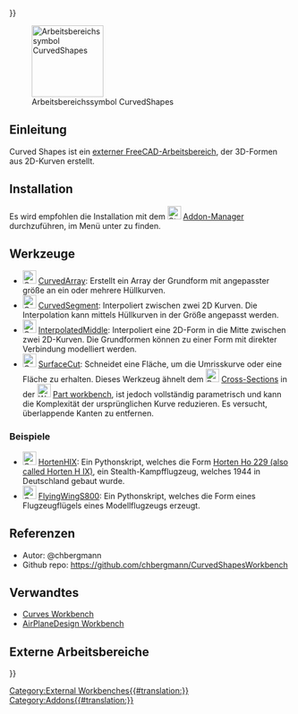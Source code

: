<languages/>
{{UnfinishedDocu{{#translation:}}}}

[[File:CurvedShapes_workbench_icon.svg|thumb|128px|Arbeitsbereichssymbol CurvedShapes]]

{{TOCright}}

<span id="Introduction"></span>
==Einleitung==

Curved Shapes ist ein [[External_workbenches|externer FreeCAD-Arbeitsbereich]], der 3D-Formen aus 2D-Kurven erstellt. 

==Installation==

Es wird empfohlen die Installation mit dem [[Image:Std_AddonMgr.svg|24px|link=Std_AddonMgr]] [[Std_AddonMgr/de|Addon-Manager]] durchzuführen, im Menü unter {{MenuCommand|Werkzeuge → Addon-Manager}} zu finden.

<span id="Tools"></span>
==Werkzeuge==

* [[Image:CurvedShapes_CurvedArray.svg|24px|link=CurvedShapes_CurvedArray]] [[CurvedShapes_CurvedArray|CurvedArray]]: Erstellt ein Array der Grundform mit angepasster größe an ein oder mehrere Hüllkurven.
* [[Image:CurvedShapes_CurvedSegment.svg|24px|link=CurvedShapes_CurvedSegment]] [[CurvedShapes_CurvedSegment|CurvedSegment]]: Interpoliert zwischen zwei 2D Kurven. Die Interpolation kann mittels Hüllkurven in der Größe angepasst werden.
* [[Image:CurvedShapes_InterpolatedMiddle.svg|24px|link=CurvedShapes_InterpolatedMiddle]] [[CurvedShapes_InterpolatedMiddle|InterpolatedMiddle]]: Interpoliert eine 2D-Form in die Mitte zwischen zwei 2D-Kurven. Die Grundformen können zu einer Form mit direkter Verbindung modelliert werden.
* [[Image:CurvedShapes_SurfaceCut.svg|24px|link=CurvedShapes_SurfaceCut]] [[CurvedShapes_SurfaceCut|SurfaceCut]]: Schneidet eine Fläche, um die Umrisskurve oder eine Fläche zu erhalten. Dieses Werkzeug ähnelt dem [[Image:Part_CrossSections.svg|24px]]  [[Part_CrossSections|Cross-Sections]] in der [[Image:Workbench_Part.svg|24px]] [[Part_Workbench|Part workbench]], ist jedoch vollständig parametrisch und kann die Komplexität der ursprünglichen Kurve reduzieren. Es versucht, überlappende Kanten zu entfernen.

<span id="Examples"></span>
=== Beispiele ===

* [[Image:CurvedShapes_HortenHIX.svg|24px|link=CurvedShapes_HortenHIX]] [[CurvedShapes_HortenHIX|HortenHIX]]: Ein Pythonskript, welches die Form [https://en.wikipedia.org/wiki/Horten_Ho_229 Horten Ho 229 (also called Horten H IX)], ein Stealth-Kampfflugzeug, welches 1944 in Deutschland gebaut wurde.
* [[Image:CurvedShapes_FlyingWingS800.svg|24px|link=CurvedShapes_FlyingWingS800]] [[CurvedShapes_FlyingWingS800|FlyingWingS800]]: Ein Pythonskript, welches die Form eines Flugzeugflügels eines Modellflugzeugs erzeugt.

<span id="References"></span>
==Referenzen==

* Autor: @chbergmann
* Github repo: https://github.com/chbergmann/CurvedShapesWorkbench

<span id="Related"></span>
==Verwandtes==

* [[Curves_Workbench|Curves Workbench]]
* [https://github.com/FredsFactory/FreeCAD_AirPlaneDesign AirPlaneDesign Workbench]

<span id="External_Workbenches"></span>
==Externe Arbeitsbereiche==

[[Category:External Workbenches{{#translation:}}]]
[[Category:Addons{{#translation:}}]]
{{Userdocnavi{{#translation:}}}}